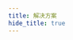 ```yaml
---
title: 解决方案
hide_title: true
---
```



<FeatureIcon src={wexinMiniProgram} title="解决方案" />
<LinkList
  data={[
    {
      title: "Remove Style Of Button",
      link: "/docs/wexin-mini-program/solutions/remove-style-of-button",
      src: wexinMiniProgram,
    },
    {
      title: "URL Query String With Special Characters",
      link: "/docs/wexin-mini-program/solutions/url-query-string-with-special-characters",
      src: wexinMiniProgram,
    },
    {
      title: "Create Share Poster",
      link: "/docs/wexin-mini-program/solutions/create-share-poster",
      src: wexinMiniProgram,
    },
    {
      title: "Device Adaptation",
      link: "/docs/wexin-mini-program/solutions/create-share-poster",
      src: wexinMiniProgram,
    },
  ]}
/>
